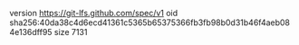 version https://git-lfs.github.com/spec/v1
oid sha256:40da38c4d6ecd41361c5365b65375366fb3fb98b0d31b46f4aeb084e136dff95
size 7131
